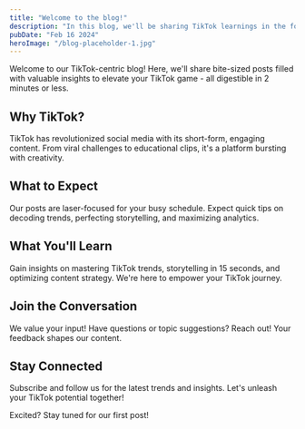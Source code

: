 ```yaml
---
title: "Welcome to the blog!"
description: "In this blog, we'll be sharing TikTok learnings in the form posts that you can read in 2 minutes or less."
pubDate: "Feb 16 2024"
heroImage: "/blog-placeholder-1.jpg"
---
```


Welcome to our TikTok-centric blog! Here, we'll share bite-sized posts filled with valuable insights to elevate your TikTok game - all digestible in 2 minutes or less.

## Why TikTok?

TikTok has revolutionized social media with its short-form, engaging content. From viral challenges to educational clips, it's a platform bursting with creativity.

## What to Expect

Our posts are laser-focused for your busy schedule. Expect quick tips on decoding trends, perfecting storytelling, and maximizing analytics.

## What You'll Learn

Gain insights on mastering TikTok trends, storytelling in 15 seconds, and optimizing content strategy. We're here to empower your TikTok journey.

## Join the Conversation

We value your input! Have questions or topic suggestions? Reach out! Your feedback shapes our content.

## Stay Connected

Subscribe and follow us for the latest trends and insights. Let's unleash your TikTok potential together!

Excited? Stay tuned for our first post!
